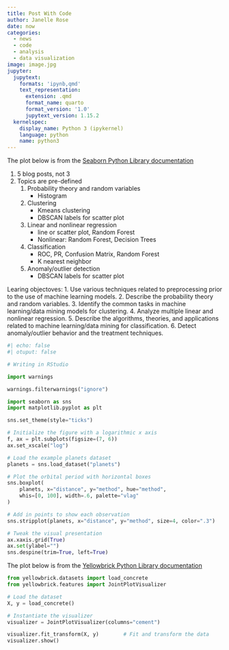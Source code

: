 ```yaml
---
title: Post With Code
author: Janelle Rose
date: now
categories:
  - news
  - code
  - analysis
  - data visualization
image: image.jpg
jupyter:
  jupytext:
    formats: 'ipynb,qmd'
    text_representation:
      extension: .qmd
      format_name: quarto
      format_version: '1.0'
      jupytext_version: 1.15.2
  kernelspec:
    display_name: Python 3 (ipykernel)
    language: python
    name: python3
---
```


The plot below is from the [Seaborn Python Library documentation](https://seaborn.pydata.org/)

1.  5 blog posts, not 3
2.  Topics are pre-defined
    1.  Probability theory and random variables
        -   Histogram
    2.  Clustering
        -   Kmeans clustering
        -   DBSCAN labels for scatter plot
    3.  Linear and nonlinear regression
        -   line or scatter plot, Random Forest
        -   Nonlinear: Random Forest, Decision Trees
    4.  Classification
        -   ROC, PR, Confusion Matrix, Random Forest
        -   K nearest neighbor
    5.  Anomaly/outlier detection
        -   DBSCAN labels for scatter plot

Learing objectoves: 1. Use various techniques related to preprocessing prior to the use of machine learning models. 2. Describe the probability theory and random variables. 3. Identify the common tasks in machine learning/data mining models for clustering. 4. Analyze multiple linear and nonlinear regression. 5. Describe the algorithms, theories, and applications related to machine learning/data mining for classification. 6. Detect anomaly/outlier behavior and the treatment techniques.

```python
#| echo: false
#| otuput: false

# Writing in RStudio

import warnings 

warnings.filterwarnings("ignore")

import seaborn as sns
import matplotlib.pyplot as plt

sns.set_theme(style="ticks")

# Initialize the figure with a logarithmic x axis
f, ax = plt.subplots(figsize=(7, 6))
ax.set_xscale("log")

# Load the example planets dataset
planets = sns.load_dataset("planets")

# Plot the orbital period with horizontal boxes
sns.boxplot(
    planets, x="distance", y="method", hue="method",
    whis=[0, 100], width=.6, palette="vlag"
)

# Add in points to show each observation
sns.stripplot(planets, x="distance", y="method", size=4, color=".3")

# Tweak the visual presentation
ax.xaxis.grid(True)
ax.set(ylabel="")
sns.despine(trim=True, left=True)
```

The plot below is from the [Yellowbrick Python Library documentation](https://www.scikit-yb.org/en/latest/api/features/jointplot.html?highlight=joint%20plot#joint-plot-visualization)

```python
from yellowbrick.datasets import load_concrete
from yellowbrick.features import JointPlotVisualizer

# Load the dataset
X, y = load_concrete()

# Instantiate the visualizer
visualizer = JointPlotVisualizer(columns="cement")

visualizer.fit_transform(X, y)        # Fit and transform the data
visualizer.show()     
```
